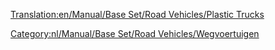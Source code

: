 [[Translation:en/Manual/Base Set/Road Vehicles/Plastic Trucks]]

{{nl/Manual/Base Set/Road Vehicles/Wegvoertuig|name     = MightyMover Plastictruck
  |img      = en/Archive/Old 32bpp/MightyMover plastic.png
  |price    = £4.798 (€ 9.596)
  |speed    = 48 km/h
  |annual   = £421 (€ 842)
  |designed = 1935
  |life     = 15
  |capacity = 17.000 liter plastic
}}
{{nl/Manual/Base Set/Road Vehicles/Wegvoertuig|name     = Powernaught Plastictruck
  |img      = en/Archive/Old 32bpp/Powernaught plastic.png
  |price    = £6.029 (€ 12.058)
  |speed    = 88 km/h
  |annual   = £787 (€ 1.574)
  |designed = 1977
  |life     = 15
  |capacity = 19.000 liter plastic
}}
{{nl/Manual/Base Set/Road Vehicles/Wegvoertuig|name     = Wizzowow Plastictruck
  |img      = en/Archive/Old 32bpp/Wizzowow plastic.png
  |price    = £6.439 (€ 12.878)
  |speed    = 112 km/h
  |annual   = £1.125 (€ 2.250)
  |designed = 2011
  |life     = 15
  |capacity = 22.000 liter plastic
}}


[[Category:nl/Manual/Base Set/Road Vehicles/Wegvoertuigen]]